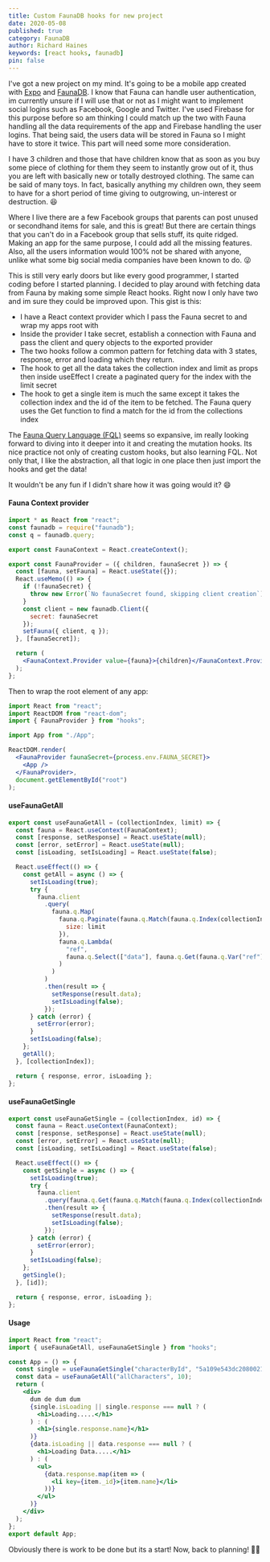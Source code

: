```yaml
---
title: Custom FaunaDB hooks for new project
date: 2020-05-08
published: true
category: FaunaDB
author: Richard Haines
keywords: [react hooks, faunadb]
pin: false
---
```


I've got a new project on my mind. It's going to be a mobile app created with
[Expo](https://expo.io/) and [FaunaDB](https://fauna.com/). I know that Fauna
can handle user authentication, im currently unsure if I will use that or not as
I might want to implement social logins such as Facebook, Google and Twitter.
I've used Firebase for this purpose before so am thinking I could match up the
two with Fauna handling all the data requirements of the app and Firebase
handling the user logins. That being said, the users data will be stored in
Fauna so I might have to store it twice. This part will need some more
consideration.

I have 3 children and those that have children know that as soon as you buy some
piece of clothing for them they seem to instantly grow out of it, thus you are
left with basically new or totally destroyed clothing. The same can be said of
many toys. In fact, basically anything my children own, they seem to have for a
short period of time giving to outgrowing, un-interest or destruction. 😆

Where I live there are a few Facebook groups that parents can post unused or
secondhand items for sale, and this is great! But there are certain things that
you can't do in a Facebook group that sells stuff, its quite ridged. Making an
app for the same purpose, I could add all the missing features. Also, all the
users information would 100% not be shared with anyone, unlike what some big
social media companies have been known to do. 😜

This is still very early doors but like every good programmer, I started coding
before I started planning. I decided to play around with fetching data from
Fauna by making some simple React hooks. Right now I only have two and im sure
they could be improved upon. This gist is this:

- I have a React context provider which I pass the Fauna secret to and wrap my
  apps root with
- Inside the provider I take secret, establish a connection with Fauna and pass
  the client and query objects to the exported provider
- The two hooks follow a common pattern for fetching data with 3 states,
  response, error and loading which they return.
- The hook to get all the data takes the collection index and limit as props
  then inside useEffect I create a paginated query for the index with the limit
  secret
- The hook to get a single item is much the same except it takes the collection
  index and the id of the item to be fetched. The Fauna query uses the Get
  function to find a match for the id from the collections index

The [Fauna Query Language (FQL)](https://docs.fauna.com/fauna/current/api/fql/)
seems so expansive, im really looking forward to diving into it deeper into it
and creating the mutation hooks. Its nice practice not only of creating custom
hooks, but also learning FQL. Not only that, I like the abstraction, all that
logic in one place then just import the hooks and get the data!

It wouldn't be any fun if I didn't share how it was going would it? 😄

#### Fauna Context provider

```jsx
import * as React from "react";
const faunadb = require("faunadb");
const q = faunadb.query;

export const FaunaContext = React.createContext();

export const FaunaProvider = ({ children, faunaSecret }) => {
  const [fauna, setFauna] = React.useState({});
  React.useMemo(() => {
    if (!faunaSecret) {
      throw new Error(`No faunaSecret found, skipping client creation`);
    }
    const client = new faunadb.Client({
      secret: faunaSecret
    });
    setFauna({ client, q });
  }, [faunaSecret]);

  return (
    <FaunaContext.Provider value={fauna}>{children}</FaunaContext.Provider>
  );
};
```

Then to wrap the root element of any app:

```jsx
import React from "react";
import ReactDOM from "react-dom";
import { FaunaProvider } from "hooks";

import App from "./App";

ReactDOM.render(
  <FaunaProvider faunaSecret={process.env.FAUNA_SECRET}>
    <App />
  </FaunaProvider>,
  document.getElementById("root")
);
```

#### useFaunaGetAll

```js
export const useFaunaGetAll = (collectionIndex, limit) => {
  const fauna = React.useContext(FaunaContext);
  const [response, setResponse] = React.useState(null);
  const [error, setError] = React.useState(null);
  const [isLoading, setIsLoading] = React.useState(false);

  React.useEffect(() => {
    const getAll = async () => {
      setIsLoading(true);
      try {
        fauna.client
          .query(
            fauna.q.Map(
              fauna.q.Paginate(fauna.q.Match(fauna.q.Index(collectionIndex)), {
                size: limit
              }),
              fauna.q.Lambda(
                "ref",
                fauna.q.Select(["data"], fauna.q.Get(fauna.q.Var("ref")))
              )
            )
          )
          .then(result => {
            setResponse(result.data);
            setIsLoading(false);
          });
      } catch (error) {
        setError(error);
      }
      setIsLoading(false);
    };
    getAll();
  }, [collectionIndex]);

  return { response, error, isLoading };
};
```

#### useFaunaGetSingle

```js
export const useFaunaGetSingle = (collectionIndex, id) => {
  const fauna = React.useContext(FaunaContext);
  const [response, setResponse] = React.useState(null);
  const [error, setError] = React.useState(null);
  const [isLoading, setIsLoading] = React.useState(false);

  React.useEffect(() => {
    const getSingle = async () => {
      setIsLoading(true);
      try {
        fauna.client
          .query(fauna.q.Get(fauna.q.Match(fauna.q.Index(collectionIndex), id)))
          .then(result => {
            setResponse(result.data);
            setIsLoading(false);
          });
      } catch (error) {
        setError(error);
      }
      setIsLoading(false);
    };
    getSingle();
  }, [id]);

  return { response, error, isLoading };
};
```

#### Usage

```jsx
import React from "react";
import { useFaunaGetAll, useFaunaGetSingle } from "hooks";

const App = () => {
  const single = useFaunaGetSingle("characterById", "5a109e543dc2080021cd8790");
  const data = useFaunaGetAll("allCharacters", 10);
  return (
    <div>
      dum de dum dum
      {single.isLoading || single.response === null ? (
        <h1>Loading.....</h1>
      ) : (
        <h1>{single.response.name}</h1>
      )}
      {data.isLoading || data.response === null ? (
        <h1>Loading Data.....</h1>
      ) : (
        <ul>
          {data.response.map(item => (
            <li key={item._id}>{item.name}</li>
          ))}
        </ul>
      )}
    </div>
  );
};
export default App;
```

Obviously there is work to be done but its a start! Now, back to planning! 💃🕺

